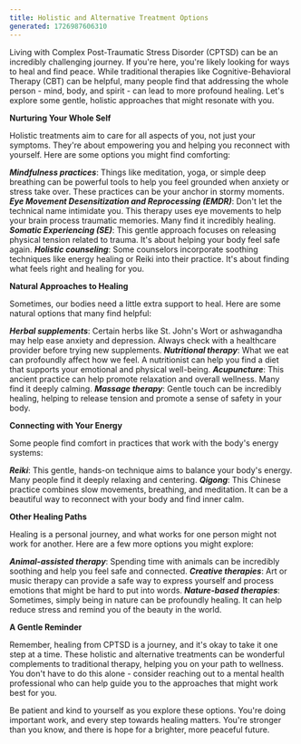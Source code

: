 ---
title: Holistic and Alternative Treatment Options
generated: 1726987606310
---

Living with Complex Post-Traumatic Stress Disorder (CPTSD) can be an incredibly challenging journey. If you're here, you're likely looking for ways to heal and find peace. While traditional therapies like Cognitive-Behavioral Therapy (CBT) can be helpful, many people find that addressing the whole person - mind, body, and spirit - can lead to more profound healing. Let's explore some gentle, holistic approaches that might resonate with you.

**Nurturing Your Whole Self**

Holistic treatments aim to care for all aspects of you, not just your symptoms. They're about empowering you and helping you reconnect with yourself. Here are some options you might find comforting:

***Mindfulness practices***: Things like meditation, yoga, or simple deep breathing can be powerful tools to help you feel grounded when anxiety or stress take over. These practices can be your anchor in stormy moments.
***Eye Movement Desensitization and Reprocessing (EMDR)***: Don't let the technical name intimidate you. This therapy uses eye movements to help your brain process traumatic memories. Many find it incredibly healing.
***Somatic Experiencing (SE)***: This gentle approach focuses on releasing physical tension related to trauma. It's about helping your body feel safe again.
***Holistic counseling***: Some counselors incorporate soothing techniques like energy healing or Reiki into their practice. It's about finding what feels right and healing for you.

**Natural Approaches to Healing**

Sometimes, our bodies need a little extra support to heal. Here are some natural options that many find helpful:

***Herbal supplements***: Certain herbs like St. John's Wort or ashwagandha may help ease anxiety and depression. Always check with a healthcare provider before trying new supplements.
***Nutritional therapy***: What we eat can profoundly affect how we feel. A nutritionist can help you find a diet that supports your emotional and physical well-being.
***Acupuncture***: This ancient practice can help promote relaxation and overall wellness. Many find it deeply calming.
***Massage therapy***: Gentle touch can be incredibly healing, helping to release tension and promote a sense of safety in your body.

**Connecting with Your Energy**

Some people find comfort in practices that work with the body's energy systems:

***Reiki***: This gentle, hands-on technique aims to balance your body's energy. Many people find it deeply relaxing and centering.
***Qigong***: This Chinese practice combines slow movements, breathing, and meditation. It can be a beautiful way to reconnect with your body and find inner calm.

**Other Healing Paths**

Healing is a personal journey, and what works for one person might not work for another. Here are a few more options you might explore:

***Animal-assisted therapy***: Spending time with animals can be incredibly soothing and help you feel safe and connected.
***Creative therapies***: Art or music therapy can provide a safe way to express yourself and process emotions that might be hard to put into words.
***Nature-based therapies***: Sometimes, simply being in nature can be profoundly healing. It can help reduce stress and remind you of the beauty in the world.

**A Gentle Reminder**

Remember, healing from CPTSD is a journey, and it's okay to take it one step at a time. These holistic and alternative treatments can be wonderful complements to traditional therapy, helping you on your path to wellness. You don't have to do this alone - consider reaching out to a mental health professional who can help guide you to the approaches that might work best for you.

Be patient and kind to yourself as you explore these options. You're doing important work, and every step towards healing matters. You're stronger than you know, and there is hope for a brighter, more peaceful future.
